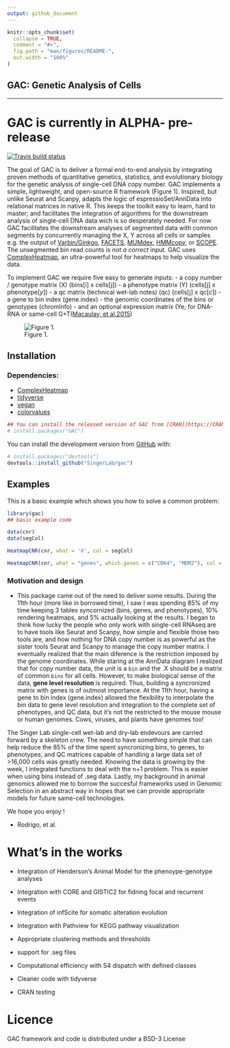```yaml
---
output: github_document
---
```


<!-- README.md is generated from README.Rmd. Please edit that file -->

```r
knitr::opts_chunk$set(
  collapse = TRUE,
  comment = "#>",
  fig.path = "man/figures/README-",
  out.width = "100%"
)
```

GAC: Genetic Analysis of Cells
---
***

# GAC is currently in ALPHA- pre-release


<!-- badges: start -->
[![Travis build status](https://travis-ci.com/SingerLab/gac.svg?branch=master)](https://travis-ci.com/SingerLab/gac)
<!-- badges: end -->

The goal of GAC is to deliver a formal end-to-end analysis by integrating proven methods of quantitative genetics, statistics, and evolutionary biology for the genetic analysis of single-cell DNA copy number.  GAC implements a simple, lightweight, and open-source R framework (Figure 1).  Inspired, but unlike Seurat and Scanpy, adapts the logic of espressioSet/AnnData into relational matrices in native R.  This keeps the toolkit easy to learn, hard to master; and facilitates the integration of algorithms for the downstream analysis of single-cell DNA data wich is so desperately needed.  For now GAC facilitates the downstream analyses of segmented data with common segments by concurrently managing the X, Y across all cells or samples e.g. the output of [Varbin/Ginkgo](https://github.com/robertaboukhalil/ginkgo), [FACETS](https://github.com/mskcc/facets), [MUMdex](http://mumdex.com), [HMMcopy](https://bioconductor.org/packages/release/bioc/html/HMMcopy.html), or [SCOPE](https://github.com/rujinwang/SCOPE).  The unsegmented bin read counts is _not a correct_ input.  GAC uses [ComplexHeatmap](https://jokergoo.github.io/ComplexHeatmap-reference/book/), an ultra-powerful tool for heatmaps to help visualize the data.

To implement GAC we require five easy to generate inputs:
 - a copy number / genotype matrix (X) (bins[i] x cells[j])
 - a phenotype matrix (Y) (cells[j] x phenotype[_y_])
 - a qc matrix (technical wet-lab notes) (qc) (cells[j] x qc[_c_])
 - a gene to bin index (gene.index)
 - the genomic coordinates of the bins or genotypes (chromInfo)
 - and an optional expression matrix (Ye; for DNA-RNA or same-cell G+T([Macaulay, et al.2015](https://dx.doi.org/10.1038/nmeth.3370))


![Figure 1.](figures/CNR.png)


## Installation

### Dependencies:
 - [ComplexHeatmap](https://jokergoo.github.io/ComplexHeatmap-reference/book/)
 - [tidyverse](https://www.tidyverse.org)
 - [vegan](https://github.com/vegandevs/vegan)
 - [colorvalues](https://symbolixau.github.io/colourvalues/)
 


```r
## You can install the released version of GAC from [CRAN](https://CRAN.R-project.org) with:
# install.packages("GAC")
```

You can install the development version from [GitHub](https://github.com/) with:

``` r
# install.packages("devtools")
devtools::install_github("SingerLab/gac")
```


## Examples
This is a basic example which shows you how to solve a common problem:

```r
library(gac)
## basic example code

data(cnr)
data(segCol)

HeatmapCNR(cnr, what = 'X', col = segCol)

HeatmapCNR(cnr, what = "genes", which.genes = c("CDK4", "MDM2"), col = segCol)

```


### Motivation and design
* This package came out of the need to deliver some results.  During the 11th hour (more like in borrowed time), I saw I was spending 85% of my time keeping 3 tables syncornized (bins, genes, and phenotypes), 10% rendering heatmaps, and 5% actually looking at the results.  I began to think how lucky the people who only work with single-cell RNAseq are to have tools like Seurat and Scanpy, how simple and flexible those two tools are, and how nothing for DNA copy number is as powerful as the sister tools Seurat and Scanpy to manage the copy number matrix.  I eventually realized that the main diference is the restriction imposed by the genome coordinates.  While staring at the AnnData diagram I realized that for copy number data, the unit is a `bin` and the .X should be a matrix of common `bins` for all cells.  However, to make biological sense of the data, **gene level resolution** is required.  Thus, building a syncronized matrix with genes is of outmost importance.  At the 11th hour, having a gene to bin index (gene.index) allowed the flexibility to interpolate the bin data to gene level resolution and integration to the complete set of phenotypes, and QC data, but it's not the restricted to the mouse mouse or human genomes.  Cows, viruses, and plants have genomes too!

The Singer Lab single-cell wet-lab and dry-lab endevours are carried forward by a skeleton crew.  The need to have something simple that can help reduce the 85% of the time spent syncronizing bins, to genes, to phenotypes, and QC matrices capable of handling a large data set of >16,000 cells was greatly needed.  Knowing the data is growing by the week, I integrated functions to deal with the n+1 problem.  This is easier when using bins instead of .seg data.  Lastly, my background in animal genomics allowed me to borrow the succesful frameworks used in Genomic Selection in an abstract way in hopes that we can provide appropriate models for future same-cell technologies.

We hope you enjoy !

- Rodrigo, et al.



# What's in the works


* Integration of Henderson's Animal Model for the phenoype-genotype analyses

* Integration with CORE and GISTIC2 for fidning focal and recurrent events

* Integration of infScite for somatic alteration evolution

* Integration with Pathview for KEGG pathway visualization

* Appropriate clustering methods and thresholds

* support for .seg files

* Computational efficiency with S4 dispatch with defined classes

* Cleaner code with tidyverse

* CRAN testing


# Licence
GAC framework and code is distributed under a BSD-3 License


